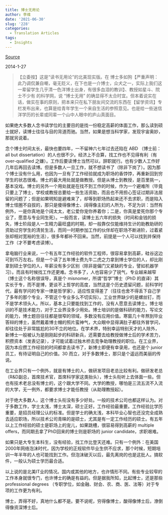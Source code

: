 ```yaml
---
title: 博士无用论
author: 李维
date: '2021-06-30'
slug: '228'
categories:
  - Translation Articles
tags:
  - Insights
---
```


 [Source](http://blog.sciencenet.cn/blog-362400-762627.html)

2014-1-27

>【立委按】这是“读书无用论”的北美现实版。在 博士多如狗【严重声明：此乃调侃兼自嘲，毫无贬义，在下也是一介博士，众犬之一，实际上我们这一辈留学生几乎清一色洋博士出身，有很多血泪的教训】、教授如星斗、院士不少有 的科学网，说 “博士无用” 的确显得不太合时宜。但本着说实在话，做实在事的原则，把本来只在私下朋友间交流的东西在【留学资讯】专栏发布出来，也算是给青年学生一个来自生活的参照意见。也是给一些迷信洋学历的长辈或同辈一个山中人眼中的庐山真面目。

如果绝大多数人念书读学位的主要目的是找一份稳定高薪的体面工作，那么读到硕士就好，读博士往往与目的背道而驰。当然，如果是想当科学家，发现宇宙奥妙，那就另说着。



念个博士时间太长，最快也要四年，一不留神六七年过去还陷在 ABD （博士前：all but dissertation）的人也很不少。经济上不合算，找工作也不见得有利（有 over-qualified 之嫌）。工作后要读博士当然可以，辞职就行。也有少数人工作好几年后再回去读博。但是多数人一旦工作，就不想读书了（除非下岗了）。因为那个博士没有什么用，也因为一旦有了工作经验就成为职场的香饽饽，再重新回到穷学生的状态很难。博士的最大用处就是做教授。但是从博士到教授，是百里挑一，基本没戏。博士的另外一个用处就是在找不到工作的时候，作为一个避难所（毕竟只要上了博士，学校或教授总要给一些生活资助，而且也不用担心签证过期非法居留的问题了；但是如果明知是避难来了，却等到职场热起来还不去求职，而是陷入博士怪圈不自拔的，那只是傻得像博士、阔得像主妇的人所为，不足为训：当然有例外，一是你真地是个阔太太，老公爱你宠你养着你；二是，你真是爱死你那个专业了，愿意与专业同生死）。一般而言，读博士五六年的损失（时间和金钱的损失，博士阶段是人一生精力最旺盛的时期，却一般靠仅仅能维持生计的助教助研的资助过穷学生的清贫生活，而同一时期参加工作的伙伴却在职场不断进阶，过着紧张却相对宽裕的生活），很多年都补不回来。当然，前提是一个人可以找到并保持工作（才不要考虑读博）。


拿电脑行业来说，一个有五年工作经验的软件工程师，很容易拿到高薪，硅谷这边可到15万左右。但是一个读了五年博士费九牛二虎之力拿到博士学位的人，却比刚拿到硕士学位的人，年薪没有多少区别（除非是偏门又紧缺的专业，譬如机器学习）。而且有时候找工作还更难。念书多了，人也容易少了锐气，专业越来越窄（博士这个名称很误导，真是个 misnomer，所谓“哲学”博士（PhD 的直译）其实长于专，而不是博，更谈不上哲学的高度，当然这是个历史遗留问题，前科学时代，最有学问的专家一律是哲学家），适应性变得差了（往往也舍不得丢下自己学了多年的那个专业，不管这个专业多么不切实际）。工业世界缺少的是螺丝钉，而不是学术领头人。所以，基本上只要能找到工作的，没有人愿意去读博士。博士培训的不是技术能力，对于工业界没多少用处。博士培训的是做科研的能力，写论文的能力，博士题目往往都是很窄的领域，多数没有应用价值。寒窗几十年熬到毕业答辩的博士，虽然戴着博士帽的照片蛮神气，大众眼中显得满肚子都往外冒学问，却往往处于非常尴尬的30不立的地位。在学术界，特别幸运特别天才的人除外，新博士一般被认为是刚刚起步的科研新兵，还需要去给教授做博士后的学术苦力，积攒资本（发表记录），才可能试着过独木桥去竞争助理教授的职位。在工业界，因为本应攒工作经验的时间都拿去读书了，新博士即便有幸录用，也还是个 junior 员工，有待证明自己的价值。30 而立，对于多数博士，那只是个遥远而美丽的传说。






在工业界只有一个例外，就是有博士的人，做研发项目老总比较有利。做研发老总（R&D副总，首席技术官，首席科学家这类抬头），博士头衔听上去体面一些。但也有技术老总没有博士的，这个跟大学不同。大学的教授，哪怕是三流五流不入流的大学，无一例外，都要求博士才能任教授（从助理教授起）。


对于绝大多数人，这个博士头衔没有多少好处。一般的技术公司也都这样认为。对于多数工作，学士太浅，博士太深，硕士正好。工作经验最重要。工作经验比学历重要，是招员经理公认的标准。但是学士的确太浅，本科毕业心智也还没完全成熟去适应职场，所以技术公司青睐的是硕士，尤其是有一定工作经历的硕士。有五年以上工作经验的硕士是职场上的宠儿，如果跳槽，很容易得到高薪的 multiple offers，而同期去拿了PhD回来的博士则是职场的 junior candidate，求职艰难。

如果只是大专生本科生，没有经验，找工作比登天还难。只有一个例外：在美国2000年网络泡沫时代，因为学校的正规软件毕业生供不应求，那个时候，短期培训一年半年的人也可能找到工作。但泡沫破灭以后，最先离岗的也是这批人。搞软件，一般认为硕士学历最合适。

以上说的是北美IT业的情况。国内或其他的地方，也许情形不同。有些专业较窄的工作本身就很专门，也许博士的确是有益的。但是据我所知，比起博士，还是那些 professional degrees （专职学位，如金融、财会、农、商、医、法等）对于专项的工作更为有利。

博士，弄得不好，真地什么都不是。要不说呢，穷得像博士，酸得像博士后，潦倒得像资深博士后。



